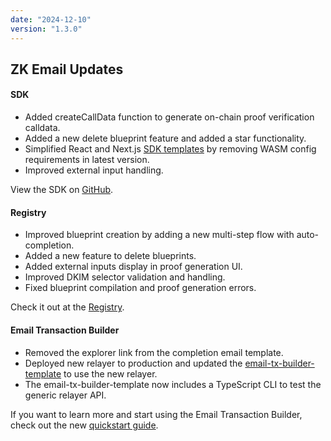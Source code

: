 ```yaml
---
date: "2024-12-10"
version: "1.3.0"
---
```


## ZK Email Updates

#### SDK
- Added createCallData function to generate on-chain proof verification calldata.
- Added a new delete blueprint feature and added a star functionality.
- Simplified React and Next.js [SDK templates](https://github.com/zkemail/sdk-templates/) by removing WASM config requirements in latest version.
- Improved external input handling.

View the SDK on [GitHub](https://github.com/zkemail/zk-email-sdk-js).

#### Registry
- Improved blueprint creation by adding a new multi-step flow with auto-completion.
- Added a new feature to delete blueprints.
- Added external inputs display in proof generation UI.
- Improved DKIM selector validation and handling.
- Fixed blueprint compilation and proof generation errors.

Check it out at the [Registry](https://registry.zk.email/).

#### Email Transaction Builder
- Removed the explorer link from the completion email template.
- Deployed new relayer to production and updated the [email-tx-builder-template](https://github.com/zkemail/email-tx-builder-template/) to use the new relayer.
- The email-tx-builder-template now includes a TypeScript CLI to test the generic relayer API.

If you want to learn more and start using the Email Transaction Builder, check out the new [quickstart guide](https://docs.zk.email/email-tx-builder/quickstart).
